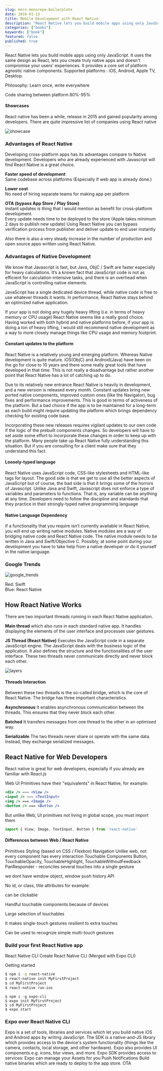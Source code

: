 ```yaml
---
slug: mern-monorepo-boilerplate
date: 2018-01-13
title: Mobile Development with React Native
description: "React Native lets you build mobile apps using only JavaScript. It uses the same design as React, lets you create truly native apps and doesn't compromise your users' experiences. It provides a core set of platform agnostic native components. Supported platforms : iOS, Android, Apple TV, Desktop."
categories: ["books"]
keywords: ["book"]
featured: false
published: true
---
```


React Native lets you build mobile apps using only JavaScript. It uses the same design as React, lets you create truly native apps and doesn't compromise your users' experiences. It provides a core set of platform agnostic native components. Supported platforms : iOS, Android, Apple TV, Desktop.

Philosophy: Learn once, write everywhere

Code sharing between platform 80%-95%

#### Showcases

React native has been a while, release in 2015 and gained popularity among developers.
There are quite impressive list of companies using React native

![showcase](https://github.com/shakogegia/shakogegia.github.io/blob/develop/content/blog/mobile-development-with-react-native/showcase.png?raw=true)

### Advantages of React Native

Developing cross-platform apps has its advantages compare to Native development.
Developers who are already experienced with Javascript will find React Native is a great choice.

**Faster speed of development**  
Same codebase across platforms (Especially if web app is already done.)

**Lower cost**  
No need of hiring separate teams for making app per platform

**OTA (bypass App Store / Play Store)**  
Instant updates is thing that I would mention as benefit for cross-platform development.  
Every update needs time to be deployed to the store (Apple takes minimum 2 days to publish new update)
Using React Native you can bypass verification process from publisher and deliver update to end user instantly

Also there is also a very steady increase in the number of production and open source apps written using React Native.

### Advantages of Native Development

We know that Javascript is fast, but Java, ObjC / Swift are faster especially for heavy calculations. It’s a known fact that JavaScript code is not as efficient for calculation-intensive tasks, and there is an overhead when JavaScript is controlling native elements.

JavaScript has a single dedicated device thread, while native code is free to use whatever threads it wants. In performance, React Native stays behind an optimized native application.

If your app is not doing any hugely heavy lifting (i.e. in terms of heavy memory or CPU usage) React Native seems like a really good choice. Having worked with both hybrid and native platforms before, if your app is doing a ton of heavy lifting, I would still recommend native development as a way to more closely manage things like CPU usage and memory footprint.

#### Constant updates to the platform

React Native is a relatively young and emerging platform. Whereas Native development is quite mature. iOS(ObjC) and Android(Java) have been on the go for close to 10 years and there some really great tools that have developed in that time. This is not really a disadvantage but rather another point that React Native has a lot of catching up to do.

Due to its relatively new entrance React Native is heavily in development, and a new version is released every month.
Constant updates bring new ported native components, improved custom ones (like the Navigator), bug fixes and performance improvements. This is good in terms of activeness of the platform. But a bad choice if the app is to be maintained for a long-term as each build might require updating the platform which brings dependency checking for existing code base.

Incorporating these new releases requires vigilant updates to our own code if the logic of the prebuilt components changes. So developers will have to set aside some effort to incorporate these changes in order to keep up with the platform. Many people take up React Native fully understanding this situation. But if you are consulting for a client make sure that they understand this fact.

#### Loosely-typed language

React Native uses JavaScript code, CSS-like stylesheets and HTML-like tags for layout.
The good side is that we get to use all the better aspects of JavaScript but of course, the bad side is that it brings some of the horrors of Javascript.
Unlike Java and Swift, Javascript does not enforce a type of variables and parameters to functions. That is, any variable can be anything at any time. Developers need to follow the discipline and standards that they practice in their strongly-typed native programming language

#### Native Language Dependency

If a functionality that you require isn’t currently available in React Native, you will end up writing native modules.
Native modules are a way of bridging native code and React Native code.
The native module needs to be written in Java and Swift/Objective C. Possibly, at some point during your development you have to take help from a native developer or do it yourself in the native language.

### Google Trends

![google_trends](https://raw.githubusercontent.com/shakogegia/shakogegia.github.io/develop/content/blog/mobile-development-with-react-native/google_trends.png)

Red: Swift  
Blue: React Native

## How React Native Works

There are two important threads running in each React Native application.

**Main thread** which also runs in each standard native app. It handles displaying the elements of the user interface and processes user gestures.

**JS Thread (React Native)** Executes the JavaScript code in a separate JavaScript engine. The JavaScript deals with the business logic of the application. It also defines the structure and the functionalities of the user interface.
These two threads never communicate directly and never block each other.

![layers](https://github.com/shakogegia/shakogegia.github.io/blob/develop/content/blog/mobile-development-with-react-native/layers.png?raw=true)

#### Threads Interaction

Between these two threads is the so-called bridge, which is the core of React Native. The bridge has three important characteristics.

**Asynchronous** It enables asynchronous communication between the threads. This ensures that they never block each other.

**Batched** It transfers messages from one thread to the other in an optimised way.

**Serializable** The two threads never share or operate with the same data. Instead, they exchange serialized messages.

## React Native for Web Developers

React native is great for web developers, especially if you already are familiar with React.js

Web UI Primitives have their "equivalents" in React Native, for example:

```jsx
<div /> === <View />
<input /> === <TextInput>
<img /> === <Image />
<button /> === <Button />
```

But unlike Web, UI primitives not living in global scope, you must import them

```js
import { View, Image, TextInput, Button } from 'react-native'
```

#### Differences between Web / React Native

Primitives
Styling (based on CSS / Flexbox)
Navigation
Unlike web, not every component has every interaction
Touchable Components
Button, TouchableOpacity, TouchableHighlight, TouchableWithoutFeedback
PanResponder - reconciles several touches into a single gesture

we dont have window object, window push history API

No id, or class, title attributes
for example: <div /> can be clickable

Handful touchable components because of devices

Large selection of touchables

It makes single-touch gestures resilient to extra touches

Can be used to recognize simple multi-touch gestures

### Build your first React Native app

React Native CLI
Create React Native CLI (Merged with Expo CLI)

Getting started

```bash
$ npm i -g react-native
$ react-native init MyFirstProject
$ cd MyFirstProject
$ react-native run-ios
```

```shell
$ npm i -g expo-cli
$ expo init MyFirstProject
$ cd MyFirstProject
$ expo start
```

### Expo over React Native CLI

Expo is a set of tools, libraries and services which let you build native iOS and Android apps by writing JavaScript.
The SDK is a native-and-JS library which provides access to the device's system functionality (things like the camera, contacts, local storage, and other hardware).
Expo also provides UI components.e.g. icons, blur views, and more.
Expo SDK provides access to services:
Expo can manage your Assets for you
Push Notifications
Build native binaries which are ready to deploy to the app store.
OTA
